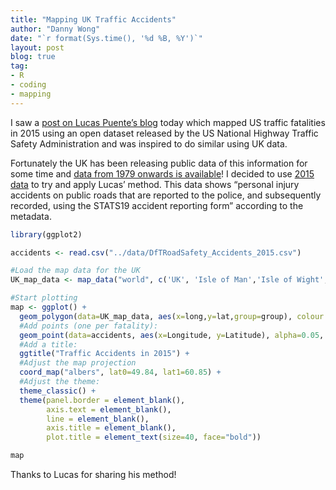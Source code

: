 ```yaml
---
title: "Mapping UK Traffic Accidents"
author: "Danny Wong"
date: "`r format(Sys.time(), '%d %B, %Y')`"
layout: post
blog: true
tag:
- R
- coding
- mapping
---
```


I saw a [post on Lucas Puente's blog](http://lucaspuente.github.io/notes/2016/09/01/Mapping_Traffic_Fatalities) today which mapped US traffic fatalities in 2015 using an open dataset released by the US National Highway Traffic Safety Administration and was inspired to do similar using UK data. 

Fortunately the UK has been releasing public data of this information for some time and [data from 1979 onwards is available](https://data.gov.uk/dataset/road-accidents-safety-data)! I decided to use [2015 data](http://data.dft.gov.uk/road-accidents-safety-data/DfTRoadSafety_2015.zip) to try and apply Lucas' method. This data shows "personal injury accidents on public roads that are reported to the police, and subsequently recorded, using the STATS19 accident reporting form" according to the metadata.

```r
library(ggplot2)

accidents <- read.csv("../data/DfTRoadSafety_Accidents_2015.csv")

#Load the map data for the UK
UK_map_data <- map_data("world", c('UK', 'Isle of Man','Isle of Wight', 'Wales:Anglesey'))

#Start plotting
map <- ggplot() + 
  geom_polygon(data=UK_map_data, aes(x=long,y=lat,group=group), colour = alpha("black", 1/4), fill = NA) +
  #Add points (one per fatality):
  geom_point(data=accidents, aes(x=Longitude, y=Latitude), alpha=0.05, size=0.2, col="red") +
  #Add a title:
  ggtitle("Traffic Accidents in 2015") +
  #Adjust the map projection
  coord_map("albers", lat0=49.84, lat1=60.85) +
  #Adjust the theme:
  theme_classic() +
  theme(panel.border = element_blank(),
        axis.text = element_blank(),
        line = element_blank(),
        axis.title = element_blank(),
        plot.title = element_text(size=40, face="bold"))

map
```

Thanks to Lucas for sharing his method! 